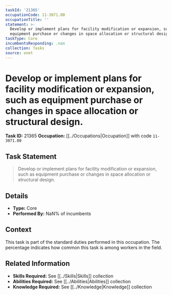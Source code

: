 ```yaml
---
taskId: '21365'
occupationCode: 11-3071.00
occupationTitle: ''
statement: >-
  Develop or implement plans for facility modification or expansion, such as
  equipment purchase or changes in space allocation or structural design.
taskType: Core
incumbentsResponding: .nan
collection: Tasks
source: onet
---
```

# Develop or implement plans for facility modification or expansion, such as equipment purchase or changes in space allocation or structural design.

**Task ID:** 21365
**Occupation:** [[../Occupations|Occupation]] with code `11-3071.00`

## Task Statement

> Develop or implement plans for facility modification or expansion, such as equipment purchase or changes in space allocation or structural design.

## Details

- **Type:** Core
- **Performed By:** NaN% of incumbents

## Context

This task is part of the standard duties performed in this occupation. The percentage indicates how common this task is among workers in the field.

## Related Information

- **Skills Required:** See [[../Skills|Skills]] collection
- **Abilities Required:** See [[../Abilities|Abilities]] collection
- **Knowledge Required:** See [[../Knowledge|Knowledge]] collection
